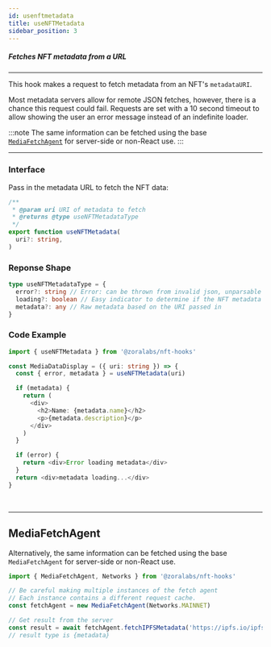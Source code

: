 ```yaml
---
id: usenftmetadata
title: useNFTMetadata
sidebar_position: 3
---
```


##### Fetches NFT metadata from a URL

---

This hook makes a request to fetch metadata from an NFT's `metadataURI`.

Most metadata servers allow for remote JSON fetches, however, there is a chance this request could fail.
Requests are set with a 10 second timeout to allow showing the user an error message
instead of an indefinite loader.

:::note 
The same information can be fetched using the base [`MediaFetchAgent`](./usenftmetadata#mediafetchagent) for server-side or non-React use. 
:::

---

### Interface

Pass in the metadata URL to fetch the NFT data:

```ts
/**
 * @param uri URI of metadata to fetch
 * @returns @type useNFTMetadataType
 */
export function useNFTMetadata(
  uri?: string,
)
```

### Reponse Shape

```typescript
type useNFTMetadataType = {
  error?: string // Error: can be thrown from invalid json, unparsable json, network request failure, network request timeout
  loading?: boolean // Easy indicator to determine if the NFT metadata is loading. Same as (!metadata && !error).
  metadata?: any // Raw metadata based on the URI passed in
}
```

### Code Example 

```typescript
import { useNFTMetadata } from '@zoralabs/nft-hooks'

const MediaDataDisplay = ({ uri: string }) => {
  const { error, metadata } = useNFTMetadata(uri)

  if (metadata) {
    return (
      <div>
        <h2>Name: {metadata.name}</h2>
        <p>{metadata.description}</p>
      </div>
    )
  }

  if (error) {
    return <div>Error loading metadata</div>
  }
  return <div>metadata loading...</div>
}
```

<br/> 

---

## MediaFetchAgent

Alternatively, the same information can be fetched using the base `MediaFetchAgent` for server-side or non-React use.

```typescript
import { MediaFetchAgent, Networks } from '@zoralabs/nft-hooks'

// Be careful making multiple instances of the fetch agent
// Each instance contains a different request cache.
const fetchAgent = new MediaFetchAgent(Networks.MAINNET)

// Get result from the server
const result = await fetchAgent.fetchIPFSMetadata('https://ipfs.io/ipfs/METADATA_HASH')
// result type is {metadata}
```

<br/>